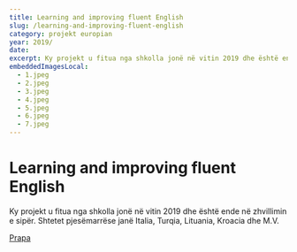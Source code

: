```yaml
---
title: Learning and improving fluent English
slug: /learning-and-improving-fluent-english
category: projekt europian
year: 2019/
date:
excerpt: Ky projekt u fitua nga shkolla jonë në vitin 2019 dhe është ende në zhvillimin e sipër ...
embeddedImagesLocal:
  - 1.jpeg
  - 2.jpeg
  - 3.jpeg
  - 4.jpeg
  - 5.jpeg
  - 6.jpeg
  - 7.jpeg
---
```


# Learning and improving fluent English

Ky projekt u fitua nga shkolla jonë në vitin 2019 dhe është ende në zhvillimin e sipër. Shtetet pjesëmarrëse janë Italia, Turqia, Lituania, Kroacia dhe M.V.

[Prapa](/projects)
